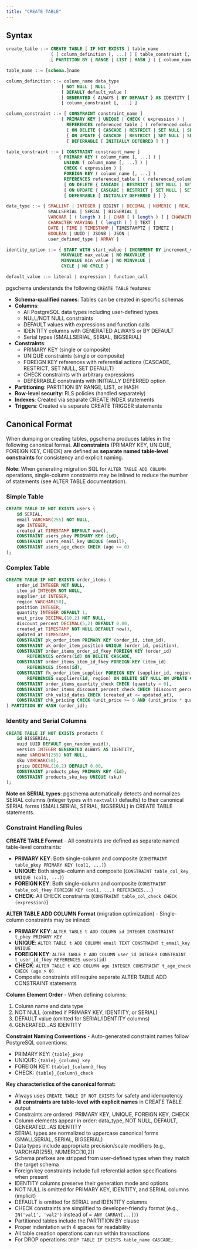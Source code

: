 ```yaml
---
title: "CREATE TABLE"
---
```


## Syntax

```sql
create_table ::= CREATE TABLE [ IF NOT EXISTS ] table_name 
                 ( [ column_definition [, ...] ] [ table_constraint [, ...] ] )
                 [ PARTITION BY { RANGE | LIST | HASH } ( { column_name | ( expression ) } ) ]

table_name ::= [schema.]name

column_definition ::= column_name data_type 
                     [ NOT NULL | NULL ]
                     [ DEFAULT default_value ]
                     [ GENERATED { ALWAYS | BY DEFAULT } AS IDENTITY [ ( identity_option [, ...] ) ] ]
                     [ column_constraint [, ...] ]

column_constraint ::= [ CONSTRAINT constraint_name ] 
                     { PRIMARY KEY | UNIQUE | CHECK ( expression ) | 
                       REFERENCES referenced_table [ ( referenced_column ) ] 
                       [ ON DELETE { CASCADE | RESTRICT | SET NULL | SET DEFAULT } ]
                       [ ON UPDATE { CASCADE | RESTRICT | SET NULL | SET DEFAULT } ]
                       [ DEFERRABLE [ INITIALLY DEFERRED ] ] }

table_constraint ::= [ CONSTRAINT constraint_name ]
                    { PRIMARY KEY ( column_name [, ...] ) |
                      UNIQUE ( column_name [, ...] ) |
                      CHECK ( expression ) |
                      FOREIGN KEY ( column_name [, ...] ) 
                      REFERENCES referenced_table [ ( referenced_column [, ...] ) ]
                      [ ON DELETE { CASCADE | RESTRICT | SET NULL | SET DEFAULT } ]
                      [ ON UPDATE { CASCADE | RESTRICT | SET NULL | SET DEFAULT } ]
                      [ DEFERRABLE [ INITIALLY DEFERRED ] ] }

data_type ::= { SMALLINT | INTEGER | BIGINT | DECIMAL | NUMERIC | REAL | DOUBLE PRECISION |
                SMALLSERIAL | SERIAL | BIGSERIAL |
                VARCHAR [ ( length ) ] | CHAR [ ( length ) ] | CHARACTER [ ( length ) ] |
                CHARACTER VARYING [ ( length ) ] | TEXT |
                DATE | TIME | TIMESTAMP | TIMESTAMPTZ | TIMETZ |
                BOOLEAN | UUID | JSONB | JSON |
                user_defined_type | ARRAY }

identity_option ::= { START WITH start_value | INCREMENT BY increment_value |
                     MAXVALUE max_value | NO MAXVALUE |
                     MINVALUE min_value | NO MINVALUE |
                     CYCLE | NO CYCLE }

default_value ::= literal | expression | function_call
```

pgschema understands the following `CREATE TABLE` features:

- **Schema-qualified names**: Tables can be created in specific schemas
- **Columns**: 
  - All PostgreSQL data types including user-defined types
  - NULL/NOT NULL constraints
  - DEFAULT values with expressions and function calls
  - IDENTITY columns with GENERATED ALWAYS or BY DEFAULT
  - Serial types (SMALLSERIAL, SERIAL, BIGSERIAL)
- **Constraints**:
  - PRIMARY KEY (single or composite)
  - UNIQUE constraints (single or composite)
  - FOREIGN KEY references with referential actions (CASCADE, RESTRICT, SET NULL, SET DEFAULT)
  - CHECK constraints with arbitrary expressions
  - DEFERRABLE constraints with INITIALLY DEFERRED option
- **Partitioning**: PARTITION BY RANGE, LIST, or HASH
- **Row-level security**: RLS policies (handled separately)
- **Indexes**: Created via separate CREATE INDEX statements
- **Triggers**: Created via separate CREATE TRIGGER statements

## Canonical Format

When dumping or creating tables, pgschema produces tables in the following canonical format. **All constraints** (PRIMARY KEY, UNIQUE, FOREIGN KEY, CHECK) are defined as **separate named table-level constraints** for consistency and explicit naming.

**Note**: When generating migration SQL for `ALTER TABLE ADD COLUMN` operations, single-column constraints may be inlined to reduce the number of statements (see ALTER TABLE documentation).

### Simple Table
```sql
CREATE TABLE IF NOT EXISTS users (
    id SERIAL,
    email VARCHAR(255) NOT NULL,
    age INTEGER,
    created_at TIMESTAMP DEFAULT now(),
    CONSTRAINT users_pkey PRIMARY KEY (id),
    CONSTRAINT users_email_key UNIQUE (email),
    CONSTRAINT users_age_check CHECK (age >= 0)
);
```

### Complex Table
```sql
CREATE TABLE IF NOT EXISTS order_items (
    order_id INTEGER NOT NULL,
    item_id INTEGER NOT NULL,
    supplier_id INTEGER,
    region VARCHAR(50),
    position INTEGER,
    quantity INTEGER DEFAULT 1,
    unit_price DECIMAL(10,2) NOT NULL,
    discount_percent DECIMAL(5,2) DEFAULT 0.00,
    created_at TIMESTAMP NOT NULL DEFAULT now(),
    updated_at TIMESTAMP,
    CONSTRAINT pk_order_item PRIMARY KEY (order_id, item_id),
    CONSTRAINT uk_order_item_position UNIQUE (order_id, position),
    CONSTRAINT order_items_order_id_fkey FOREIGN KEY (order_id)
        REFERENCES orders(id) ON DELETE CASCADE,
    CONSTRAINT order_items_item_id_fkey FOREIGN KEY (item_id)
        REFERENCES items(id),
    CONSTRAINT fk_order_item_supplier FOREIGN KEY (supplier_id, region)
        REFERENCES suppliers(id, region) ON DELETE SET NULL ON UPDATE CASCADE,
    CONSTRAINT order_items_quantity_check CHECK (quantity > 0),
    CONSTRAINT order_items_discount_percent_check CHECK (discount_percent >= 0 AND discount_percent <= 100),
    CONSTRAINT chk_valid_dates CHECK (created_at <= updated_at),
    CONSTRAINT chk_pricing CHECK (unit_price >= 0 AND (unit_price * quantity * (1 - discount_percent/100)) >= 0)
) PARTITION BY HASH (order_id);
```

### Identity and Serial Columns
```sql
CREATE TABLE IF NOT EXISTS products (
    id BIGSERIAL,
    uuid UUID DEFAULT gen_random_uuid(),
    version INTEGER GENERATED ALWAYS AS IDENTITY,
    name VARCHAR(255) NOT NULL,
    sku VARCHAR(50),
    price DECIMAL(10,2) DEFAULT 0.00,
    CONSTRAINT products_pkey PRIMARY KEY (id),
    CONSTRAINT products_sku_key UNIQUE (sku)
);
```

**Note on SERIAL types**: pgschema automatically detects and normalizes SERIAL columns (integer types with `nextval()` defaults) to their canonical SERIAL forms (SMALLSERIAL, SERIAL, BIGSERIAL) in CREATE TABLE statements.

### Constraint Handling Rules

**CREATE TABLE Format** - All constraints are defined as separate named table-level constraints:
- **PRIMARY KEY**: Both single-column and composite (`CONSTRAINT table_pkey PRIMARY KEY (col1, ...)`)
- **UNIQUE**: Both single-column and composite (`CONSTRAINT table_col_key UNIQUE (col1, ...)`)
- **FOREIGN KEY**: Both single-column and composite (`CONSTRAINT table_col_fkey FOREIGN KEY (col1, ...) REFERENCES...`)
- **CHECK**: All CHECK constraints (`CONSTRAINT table_col_check CHECK (expression)`)

**ALTER TABLE ADD COLUMN Format** (migration optimization) - Single-column constraints may be inlined:
- **PRIMARY KEY**: `ALTER TABLE t ADD COLUMN id INTEGER CONSTRAINT t_pkey PRIMARY KEY`
- **UNIQUE**: `ALTER TABLE t ADD COLUMN email TEXT CONSTRAINT t_email_key UNIQUE`
- **FOREIGN KEY**: `ALTER TABLE t ADD COLUMN user_id INTEGER CONSTRAINT t_user_id_fkey REFERENCES users(id)`
- **CHECK**: `ALTER TABLE t ADD COLUMN age INTEGER CONSTRAINT t_age_check CHECK (age > 0)`
- Composite constraints still require separate ALTER TABLE ADD CONSTRAINT statements

**Column Element Order** - When defining columns:
1. Column name and data type
2. NOT NULL (omitted if PRIMARY KEY, IDENTITY, or SERIAL)
3. DEFAULT value (omitted for SERIAL/IDENTITY columns)
4. GENERATED...AS IDENTITY

**Constraint Naming Conventions** - Auto-generated constraint names follow PostgreSQL conventions:
- PRIMARY KEY: `{table}_pkey`
- UNIQUE: `{table}_{column}_key`
- FOREIGN KEY: `{table}_{column}_fkey`
- CHECK: `{table}_{column}_check`

**Key characteristics of the canonical format:**

- Always uses `CREATE TABLE IF NOT EXISTS` for safety and idempotency
- **All constraints are table-level with explicit names** in CREATE TABLE output
- Constraints are ordered: PRIMARY KEY, UNIQUE, FOREIGN KEY, CHECK
- Column elements appear in order: data_type, NOT NULL, DEFAULT, GENERATED...AS IDENTITY
- SERIAL types are normalized to uppercase canonical forms (SMALLSERIAL, SERIAL, BIGSERIAL)
- Data types include appropriate precision/scale modifiers (e.g., VARCHAR(255), NUMERIC(10,2))
- Schema prefixes are stripped from user-defined types when they match the target schema
- Foreign key constraints include full referential action specifications when present
- IDENTITY columns preserve their generation mode and options
- NOT NULL is omitted for PRIMARY KEY, IDENTITY, and SERIAL columns (implicit)
- DEFAULT is omitted for SERIAL and IDENTITY columns
- CHECK constraints are simplified to developer-friendly format (e.g., `IN('val1', 'val2')` instead of `= ANY (ARRAY[...])`)
- Partitioned tables include the PARTITION BY clause
- Proper indentation with 4 spaces for readability
- All table creation operations can run within transactions
- For DROP operations: `DROP TABLE IF EXISTS table_name CASCADE;`